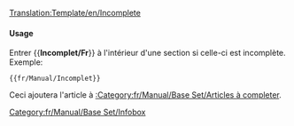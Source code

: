 <noinclude>[[Translation:Template/en/Incomplete]]</noinclude><noinclude></noinclude>{{en/Ambox| type  = content
| image = en/Archive/Lists/UnderConstructionOrange.png
| text  = <strong>Incomplet</strong><br>Veuillez noter que les informations de cette page ne sont actuellement pas complètes
}}<includeonly>{{{1|[[Category:fr/Manual/Base Set/Articles à completer]]}}}</includeonly><noinclude>

====Usage====
Entrer <nowiki>{{</nowiki>'''Incomplet/Fr'''<nowiki>}}</nowiki> à l'intérieur d'une section si celle-ci est incomplète. Exemple:
<pre>{{fr/Manual/Incomplet}}</pre>
Ceci ajoutera l'article à [[:Category:fr/Manual/Base Set/Articles à completer]].

[[Category:fr/Manual/Base Set/Infobox]]</noinclude>